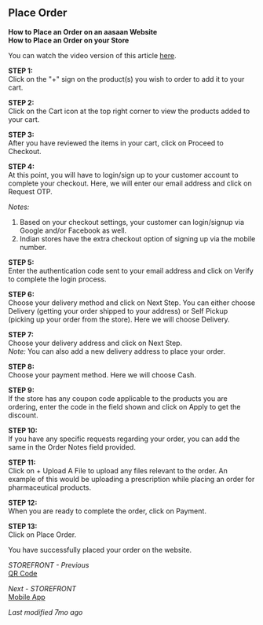 ## Place Order

**How to Place an Order on an aasaan Website**  
**How to Place an Order on your Store**  

You can watch the video version of this article [here](#).

**STEP 1:**  
Click on the "+" sign on the product(s) you wish to order to add it to your cart.

**STEP 2:**  
Click on the Cart icon at the top right corner to view the products added to your cart.

**STEP 3:**  
After you have reviewed the items in your cart, click on Proceed to Checkout.

**STEP 4:**  
At this point, you will have to login/sign up to your customer account to complete your checkout. Here, we will enter our email address and click on Request OTP.

*Notes:*  
1. Based on your checkout settings, your customer can login/signup via Google and/or Facebook as well.
2. Indian stores have the extra checkout option of signing up via the mobile number.

**STEP 5:**  
Enter the authentication code sent to your email address and click on Verify to complete the login process.

**STEP 6:**  
Choose your delivery method and click on Next Step. You can either choose Delivery (getting your order shipped to your address) or Self Pickup (picking up your order from the store). Here we will choose Delivery.

**STEP 7:**  
Choose your delivery address and click on Next Step.  
*Note:* You can also add a new delivery address to place your order.

**STEP 8:**  
Choose your payment method. Here we will choose Cash.

**STEP 9:**  
If the store has any coupon code applicable to the products you are ordering, enter the code in the field shown and click on Apply to get the discount.

**STEP 10:**  
If you have any specific requests regarding your order, you can add the same in the Order Notes field provided.

**STEP 11:**  
Click on + Upload A File to upload any files relevant to the order. An example of this would be uploading a prescription while placing an order for pharmaceutical products.

**STEP 12:**  
When you are ready to complete the order, click on Payment.

**STEP 13:**  
Click on Place Order.

You have successfully placed your order on the website.

*STOREFRONT - Previous*  
[QR Code](#)

*Next - STOREFRONT*  
[Mobile App](#)

*Last modified 7mo ago*
